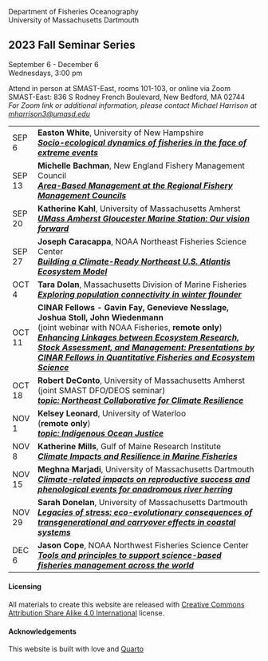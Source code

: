 Department of Fisheries Oceanography\
University of Massachusetts Dartmouth

## 2023 Fall Seminar Series

September 6 - December 6\
Wednesdays, 3:00 pm

Attend in person at SMAST-East, rooms 101-103, or online via Zoom\
SMAST-East: 836 S Rodney French Boulevard, New Bedford, MA 02744\
*For Zoom link or additional information, please contact Michael Harrison at [mharrison3\@umasd.edu](mailto:mharrison3@umassd.edu)*

+----------+-----------------------------------------------------------------------------------------------------------------------------------------------------------------------------------------------+
| SEP 6    | **Easton White**, University of New Hampshire\                                                                                                                                                |
|          | [***Socio-ecological dynamics of fisheries in the face of extreme events***](abstracts.html#white)                                                                                            |
+----------+-----------------------------------------------------------------------------------------------------------------------------------------------------------------------------------------------+
| SEP 13   | **Michelle Bachman**, New England Fishery Management Council\                                                                                                                                 |
|          | [***Area-Based Management at the Regional Fishery Management Councils***](abstracts.html#bachman)                                                                                             |
+----------+-----------------------------------------------------------------------------------------------------------------------------------------------------------------------------------------------+
| SEP 20   | **Katherine Kahl**, University of Massachusetts Amherst\                                                                                                                                      |
|          | [***UMass Amherst Gloucester Marine Station: Our vision forward***](abstracts.html#kahl)                                                                                                      |
+----------+-----------------------------------------------------------------------------------------------------------------------------------------------------------------------------------------------+
| SEP 27   | **Joseph Caracappa**, NOAA Northeast Fisheries Science Center\                                                                                                                                |
|          | [***Building a Climate-Ready Northeast U.S. Atlantis Ecosystem Model***](abstracts.html#caracappa)                                                                                            |
+----------+-----------------------------------------------------------------------------------------------------------------------------------------------------------------------------------------------+
| OCT 4    | **Tara Dolan**, Massachusetts Division of Marine Fisheries\                                                                                                                                   |
|          | [***Exploring population connectivity in winter flounder***](abstracts.html#dolan)                                                                                                            |
+----------+-----------------------------------------------------------------------------------------------------------------------------------------------------------------------------------------------+
| OCT 11   | **CINAR Fellows - Gavin Fay, Genevieve Nesslage, Joshua Stoll, John Wiedenmann**\                                                                                                             |
|          | (joint webinar with NOAA Fisheries, **remote only**)\                                                                                                                                         |
|          | [***Enhancing Linkages between Ecosystem Research, Stock Assessment, and Management: Presentations by CINAR Fellows in Quantitative Fisheries and Ecosystem Science***](abstracts.html#quest) |
+----------+-----------------------------------------------------------------------------------------------------------------------------------------------------------------------------------------------+
| OCT 18   | **Robert DeConto**, University of Massachusetts Amherst\                                                                                                                                      |
|          | (joint SMAST DFO/DEOS seminar)\                                                                                                                                                               |
|          | [***topic: Northeast Collaborative for Climate Resilience***](abstracts.html#deconto)                                                                                                         |
+----------+-----------------------------------------------------------------------------------------------------------------------------------------------------------------------------------------------+
| NOV 1    | **Kelsey Leonard**, University of Waterloo\                                                                                                                                                   |
|          | (**remote only**)\                                                                                                                                                                            |
|          | [***topic: Indigenous Ocean Justice***](abstracts.html#leonard)                                                                                                                               |
+----------+-----------------------------------------------------------------------------------------------------------------------------------------------------------------------------------------------+
| NOV 8    | **Katherine Mills**, Gulf of Maine Research Institute\                                                                                                                                        |
|          | [***Climate Impacts and Resilience in Marine Fisheries***](abstracts.html#mills)                                                                                                              |
+----------+-----------------------------------------------------------------------------------------------------------------------------------------------------------------------------------------------+
| NOV 15   | **Meghna Marjadi**, University of Massachusetts Dartmouth\                                                                                                                                    |
|          | [***Climate-related impacts on reproductive success and phenological events for anadromous river herring***](abstracts.html#marjadi)                                                          |
+----------+-----------------------------------------------------------------------------------------------------------------------------------------------------------------------------------------------+
| NOV 29   | **Sarah Donelan**, University of Massachusetts Dartmouth\                                                                                                                                     |
|          | [***Legacies of stress: eco-evolutionary consequences of transgenerational and carryover effects in coastal systems***](abstracts.html#donelan)                                               |
+----------+-----------------------------------------------------------------------------------------------------------------------------------------------------------------------------------------------+
| DEC 6    | **Jason Cope**, NOAA Northwest Fisheries Science Center\                                                                                                                                      |
|          | [***Tools and principles to support science-based fisheries management across the world***](abstracts.html#cope)                                                                              |
+----------+-----------------------------------------------------------------------------------------------------------------------------------------------------------------------------------------------+

#### Licensing

All materials to create this website are released with [Creative Commons Attribution Share Alike 4.0 International](LICENSE.html) license.

#### Acknowledgements

This website is built with love and [Quarto](https://quarto.org/)
